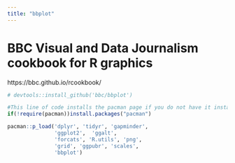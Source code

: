 ```yaml
---
title: "bbplot"
---
```



# BBC Visual and Data Journalism cookbook for R graphics

https://bbc.github.io/rcookbook/


```r
# devtools::install_github('bbc/bbplot')
```



```r
#This line of code installs the pacman page if you do not have it installed - if you do, it simply loads the package
if(!require(pacman))install.packages("pacman")

pacman::p_load('dplyr', 'tidyr', 'gapminder',
               'ggplot2',  'ggalt',
               'forcats', 'R.utils', 'png', 
               'grid', 'ggpubr', 'scales',
               'bbplot')
```



